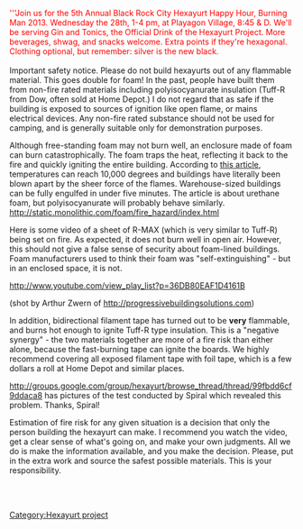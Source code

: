 {{Hexayurt header}}

<font color="red">'''Join us for the 5th Annual Black Rock City Hexayurt Happy Hour, Burning Man 2013. Wednesday the 28th, 1-4 pm, at Playagon Village, 8:45 & D. We'll be serving Gin and Tonics, the Official Drink of the Hexayurt Project. More beverages, shwag, and snacks welcome. Extra points if they're hexagonal. Clothing optional, but remember: silver is the new black.</font>
<br /><br />Important safety notice. Please do not build hexayurts out of any flammable material. This goes double for foam! In the past, people have built them from non-fire rated materials including polyisocyanurate insulation (Tuff-R from Dow, often sold at Home Depot.) I do not regard that as safe if the building is exposed to sources of ignition like open flame, or mains electrical devices. Any non-fire rated substance should not be used for camping, and is generally suitable only for demonstration purposes.

Although free-standing foam may not burn well, an enclosure made of foam can burn catastrophically. The foam traps the heat, reflecting it back to the fire and quickly igniting the entire building. According to [http://static.monolithic.com/foam/fire_hazard/index.html this article], temperatures can reach 10,000 degrees and buildings have literally been blown apart by the sheer force of the flames. Warehouse-sized buildings can be fully engulfed in under five minutes. The article is about urethane foam, but polyisocyanurate will probably behave similarly.
http://static.monolithic.com/foam/fire_hazard/index.html

Here is some video of a sheet of R-MAX (which is very similar to Tuff-R) being set on fire. As expected, it does not burn well in open air. However, this should not give a false sense of security about foam-lined buildings. Foam manufacturers used to think their foam was "self-extinguishing" - but in an enclosed space, it is not.  

http://www.youtube.com/view_play_list?p=36DB80EAF1D4161B

(shot by Arthur Zwern of http://progressivebuildingsolutions.com)

In addition, bidirectional filament tape has turned out to be '''very''' flammable, and burns hot enough to ignite Tuff-R type insulation. This is a "negative synergy" - the two materials together are more of a fire risk than either alone, because the fast-burning tape can ignite the boards. We highly recommend covering all exposed filament tape with foil tape, which is a few dollars a roll at Home Depot and similar places.

http://groups.google.com/group/hexayurt/browse_thread/thread/99fbdd6cf9ddaca8 has pictures of the test conducted by Spiral which revealed this problem. Thanks, Spiral!

Estimation of fire risk for any given situation is a decision that only the person building the hexayurt can make. I recommend you watch the video, get a clear sense of what's going on, and make your own judgments. All we do is make the information available, and you make the decision. Please, put in the extra work and source the safest possible materials. This is your responsibility.

<br /><br />
[[Category:Hexayurt project]]